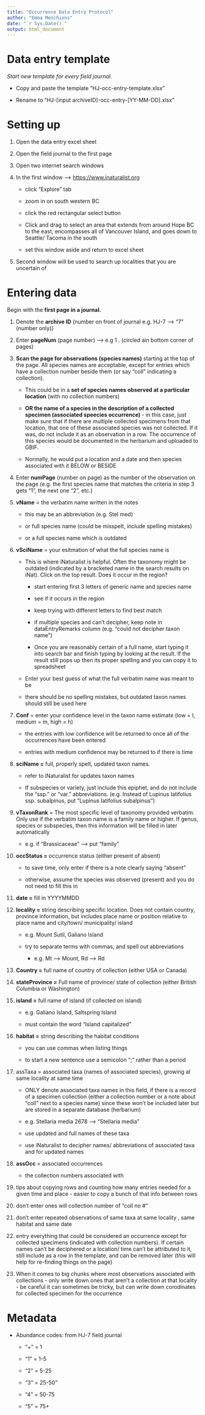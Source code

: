 ```yaml
---
title: "Occurrence Data Entry Protocol"
author: "Emma Menchions"
date: "`r Sys.Date()`"
output: html_document
---
```


# Data entry template

*Start new template for every field journal.*

-   Copy and paste the template "HJ-occ-entry-template.xlsx"

-   Rename to "HJ-[input archiveID]-occ-entry-[YY-MM-DD].xlsx"

# Setting up 

1.  Open the data entry excel sheet

2.  Open the field journal to the first page

3.  Open two internet search windows

4.  In the first window --\> [https://www.inaturalist.org](https://www.inaturalist.org/home)

    -   click "Explore" tab

    -   zoom in on south western BC

    -   click the red rectangular select button

    -   Click and drag to select an area that extends from around Hope BC to the east, encompasses all of Vancouver Island, and goes down to Seattle/ Tacoma in the south

    -   set this window aside and return to excel sheet

5.  Second window will be used to search up localities that you are uncertain of

# Entering data

Begin with the **first page in a journal.**

1.  Denote the **archive ID** (number on front of journal e.g. HJ-7 --\> "7" (number only))

2.  Enter **pageNum** (page number) --\> e.g 1 . (circled ain bottom corner of pages)

3.  **Scan the page for observations (species names)** starting at the top of the page. All species names are acceptable, except for entries which have a collection number beside them (or say "coll" indicating a collection).

    -   This could be in a **set of species names observed at a particular location** (with no collection numbers)

    -   **OR the name of a species in the description of a collected specimen (associated speecies occurrence)**  - in this case, just make sure that if there are multiple collected specimens from that location, that one of these associated species was not collected. If it was, do not include it as an observation in a row. The occurrence of this species would be documented in the herbarium and uploaded to GBIF.

    -   Normally, he would put a location and a date and then species associated with it BELOW or BESIDE

4.  Enter **numPage** (number on page) as the number of the observation on the page (e.g. the first species name that matches the criteria in step 3 gets "1", the next one "2", etc.)

5.  **vName** = the verbatim name written in the notes

    -   this may be an abbreviation (e.g. Stel med)

    -   or full species name (could be misspelt, include spelling mistakes)

    -   or a full species name which is outdated

6.  **vSciName** = your esitmation of what the full species name is

    -   This is where iNaturalist is helpful. Often the taxonomy might be outdated (indicated by a bracketed name in the search results on iNat). Click on the top result. Does it occur in the region?

        -   start entering first 3 letters of generic name and species name

        -   see if it occurs in the region

        -   keep trying with different letters to find best match

        -   if multiple species and can't decipher, keep note in dataEntryRemarks column (e.g. "could not decipher taxon name")

        -   Once you are reasonably certain of a full name, start typing it into search bar and finish typing by looking at the result. If the result still pops up then its proper spelling and you can copy it to spreadsheet

    -   Enter your best guess of what the full verbatim name was meant to be

    -   there should be no spelling mistakes, but outdated taxon names should still be used here

7.  **Conf** = enter your confidence level in the taxon name estimate (low = l, medium = m, high = h)

    -   the entries with low confidence will be returned to once all of the occurrences have been entered

    -   entries with medium confidence may be returned to if there is time

8.  **sciName =** full, properly spelt, updated taxon names.

    -   refer to iNaturalist for updates taxon names

    -   If subspecies or variety, just include this epiphet, and do not include the "ssp." or "var." abbreviations. (e.g. Instead of Lupinus latifolius ssp. subalpinus, put "Lupinus latifolius subalpinus")

9.  **vTaxonRank** = The most specific level of taxonomy provided verbatim. Only use if the verbatim taxon name is a family name or higher. If genus, species or subspecies, then this information will be filled in later automatically

    -   e.g. if "Brassicaceae" --\> put "family"

10. **occStatus =** occurrence status (either present of absent)

    -   to save time, only enter if there is a note clearly saying "absent"

    -   otherwise, assume the species was observed (present) and you do not need to fill this in

11. **date =** fill in YYYYMMDD

12. **locality =** string describing specific location. Does not contain country, province information, but includes place name or position relative to place name and city/town/ municipality/ island

    -   e.g. Mount Sutil, Galiano Island

    -   try to separate terms with commas, and spell out abbreviations

        -   e.g. Mt --\> Mount, Rd --\> Rd

13. **Country =** full name of country of collection (either USA or Canada)

14. **stateProvince =** Full name of province/ state of collection (either British Columbia or Washington)

15. **island =** full name of island (if collected on island)

    -   e.g. Galiano Island, Saltspring Island

    -   must contain the word "Island capitalized"

16. **habitat =** string describing the habitat conditions

    -   you can use commas when listing things

    -   to start a new sentence use a semicolon ";" rather than a period

17. assTaxa = associated taxa (names of associated species), growing at same locality at same time

    -   ONLY denote associated taxa names in this field, if there is a record of a specimen collection (either a collection number or a note about "coll" next to a species name) since these won't be included later but are stored in a separate database (herbarium)

    -   e.g. Stellaria media 2678 --\> "Stellaria media"

    -   use updated and full names of these taxa

    -   use iNaturalist to decipher names/ abbreviations of associated taxa and for updated names

18. **assOcc** = associated occurrences

    -   the collection numbers associated with

19. tips about copying rows and counting how many entries needed for a given time and place - easier to copy a bunch of that info between rows

20. don't enter ones will collection number of "coll no \#"

21. don't enter repeated observations of same taxa at same locality , same habitat and same date

22. entry everything that could be considered an occurrence except for collected specimens (indicated with collection numbers). If certain names can't be deciphered or a location/ time can't be attributed to it, still include as a row in the template, and can be removed later (this will help for re-finding things on the page)

23. When it comes to big chunks where most observations associated with collections - only write down ones that aren't a collection at that locality - be careful it can sometimes be tricky, but can write down corodinates for collected specimen for the occurrence

# Metadata

-   Abundance codes: from HJ-7 field journal

    -   "+" = 1

    -   "1" = 1-5

    -   "2" = 5-25

    -   "3" = 25-50"

    -   "4" = 50-75

    -   "5" = 75+
